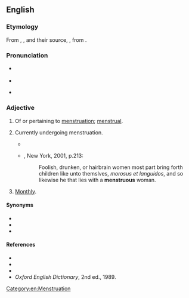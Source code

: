 ==English==

===Etymology===
From {{uder|en|xno|menstruus}}, {{uder|en|frm|menstrueus}}, and their source, {{uder|en|LL.|menstruosus||menstruating}}, from {{uder|en|la|mēnstruum}}.

===Pronunciation===
* {{a|UK}} {{IPA|en|/ˈmɛnstɹʊəs/}}
* {{audio|en|LL-Q1860 (eng)-Vealhurl-menstruous.wav|Audio (southern England)}}
* {{a|US}} {{IPA|en|/ˈmɛnstɹʊəs/}}

===Adjective===
{{en-adj|-}}

# Of or pertaining to [[menstruation]]; [[menstrual]].
# {{lb|en|of a female}} Currently undergoing menstruation.
#* {{RQ:KJV|2 Esdras|5|8||There shall be a confusion also in many places, and the fire shall be oft sent out again, and the wild beasts shall change their places, and '''menstruous''' women shall bring forth monsters:}}
#* {{RQ:Burton Melancholy}}, New York, 2001, p.213:
#*: Foolish, drunken, or hairbrain women most part bring forth children like unto themslves, ''morosus et languidos'', and so likewise he that lies with a '''menstruous''' woman.
# {{lb|en|obsolete}} [[monthly|Monthly]].

====Synonyms====
* {{l|en|menstrual}}
* {{l|en|catamenial}}
* {{l|en|mensal}}

====References====
* {{R:Webster 1828}}
* {{R:Webster 1913}}
* {{R:Dictionary.com}}
* ''Oxford English Dictionary'', 2nd ed., 1989.

[[Category:en:Menstruation]]